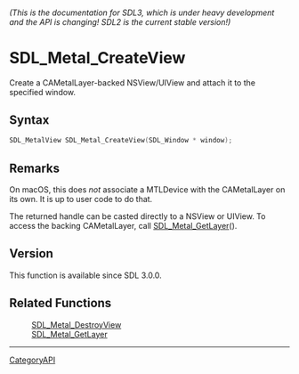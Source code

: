 ====== (This is the documentation for SDL3, which is under heavy development and the API is changing! SDL2 is the current stable version!) ======
= SDL_Metal_CreateView =

Create a CAMetalLayer-backed NSView/UIView and attach it to the specified window.

== Syntax ==

<syntaxhighlight lang='c'>
SDL_MetalView SDL_Metal_CreateView(SDL_Window * window);
</syntaxhighlight>

== Remarks ==

On macOS, this does ''not'' associate a MTLDevice with the CAMetalLayer on
its own. It is up to user code to do that.

The returned handle can be casted directly to a NSView or UIView. To access
the backing CAMetalLayer, call [[SDL_Metal_GetLayer]]().

== Version ==

This function is available since SDL 3.0.0.

== Related Functions ==

:[[SDL_Metal_DestroyView]]
:[[SDL_Metal_GetLayer]]

----
[[CategoryAPI]]


